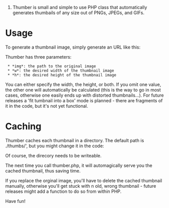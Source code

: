#Thumber is small and simple to use PHP class that automatically generates thumbails of any size out of PNGs, JPEGs, and GIFs.


= Usage =

To generate a thumbnail image, simply generate an URL like this:

{{{http://yourserver.org/thumber.php?img=assets/abc.png&h=200}}}

Thumber has three parameters:

  * *img*: the path to the original image
  * *w*: the desired width of the thumbnail image
  * *h*: the desired height of the thumbnail image

You can either specify the width, the height, or both. If you omit one value, the other one will automatically be calculated (this is the way to go in most cases, otherwise one easily ends up with distorted thumbnails...). For future releases a 'fit tumbnail into a box' mode is planned - there are fragments of it in the code, but it's not yet functional.

= Caching =

Thumber caches each thumbnail in a directory. The default path is ./thumbs/', but you might change it in the code:

{{{define('PATH_TO_THUMBS', './thumbs/');}}}

Of course, the direcory needs to be writeable.

The next time you call thumber.php, it will automagically serve you the cached thumbnail, thus saving time.

If you replace the orginal image, you'll have to delete the cached thumbnail manually, otherwise you'll get stuck with n old, wrong thumbnail - future releases might add a function to do so from within PHP.

Have fun!